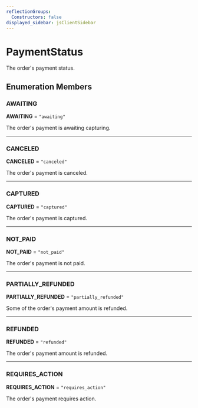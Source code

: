 ```yaml
---
reflectionGroups:
  Constructors: false
displayed_sidebar: jsClientSidebar
---
```



# PaymentStatus

The order's payment status.

## Enumeration Members

### AWAITING

 **AWAITING** = `"awaiting"`

The order's payment is awaiting capturing.

___

### CANCELED

 **CANCELED** = `"canceled"`

The order's payment is canceled.

___

### CAPTURED

 **CAPTURED** = `"captured"`

The order's payment is captured.

___

### NOT\_PAID

 **NOT\_PAID** = `"not_paid"`

The order's payment is not paid.

___

### PARTIALLY\_REFUNDED

 **PARTIALLY\_REFUNDED** = `"partially_refunded"`

Some of the order's payment amount is refunded.

___

### REFUNDED

 **REFUNDED** = `"refunded"`

The order's payment amount is refunded.

___

### REQUIRES\_ACTION

 **REQUIRES\_ACTION** = `"requires_action"`

The order's payment requires action.
